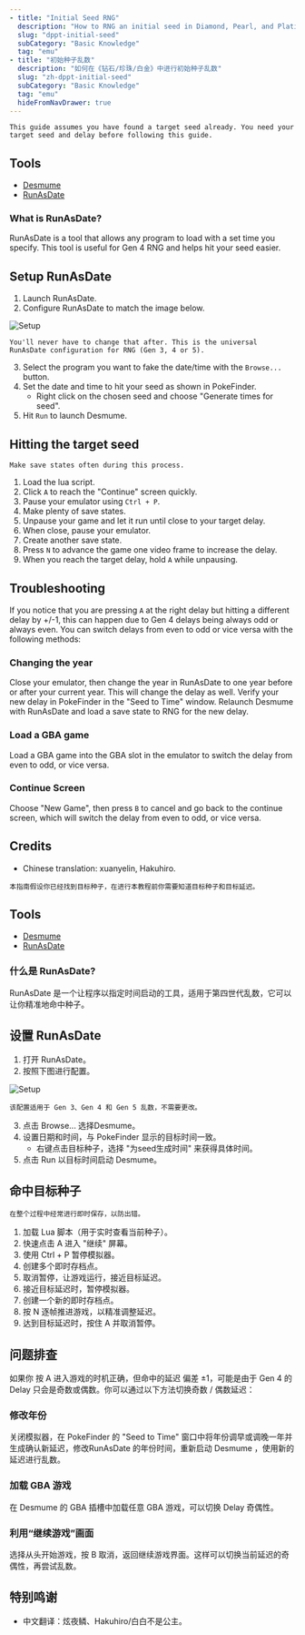 ```yaml
---
- title: "Initial Seed RNG"
  description: "How to RNG an initial seed in Diamond, Pearl, and Platinum"
  slug: "dppt-initial-seed"
  subCategory: "Basic Knowledge"
  tag: "emu"
- title: "初始种子乱数"
  description: "如何在《钻石/珍珠/白金》中进行初始种子乱数"
  slug: "zh-dppt-initial-seed"
  subCategory: "Basic Knowledge"
  tag: "emu"
  hideFromNavDrawer: true
---
```


<LanguageButton enSlug="/dppt-initial-seed" zhSlug="/zh-dppt-initial-seed"/>

<ShowIf slug="/dppt-initial-seed">

```
This guide assumes you have found a target seed already. You need your target seed and delay before following this guide.
```

## Tools

- [Desmume](/desmume-setup)
- [RunAsDate](https://www.nirsoft.net/utils/run_as_date.html)

### What is RunAsDate?

RunAsDate is a tool that allows any program to load with a set time you specify. This tool is useful for Gen 4 RNG and helps hit your seed easier.

## Setup RunAsDate

1. Launch RunAsDate.
2. Configure RunAsDate to match the image below.

![Setup](/images/Diamond-Pearl-Platinum/Initial-Seed/Setup.png)

```
You'll never have to change that after. This is the universal RunAsDate configuration for RNG (Gen 3, 4 or 5).
```

3. Select the program you want to fake the date/time with the `Browse...` button.
4. Set the date and time to hit your seed as shown in PokeFinder.
   - Right click on the chosen seed and choose "Generate times for seed".
5. Hit `Run` to launch Desmume.

## Hitting the target seed

```
Make save states often during this process.
```

1. Load the lua script.
2. Click `A` to reach the "Continue" screen quickly.
3. Pause your emulator using `Ctrl + P`.
4. Make plenty of save states.
5. Unpause your game and let it run until close to your target delay.
6. When close, pause your emulator.
7. Create another save state.
8. Press `N` to advance the game one video frame to increase the delay.
9. When you reach the target delay, hold `A` while unpausing.

## Troubleshooting

If you notice that you are pressing `A` at the right delay but hitting a different delay by +/-1, this can happen due to Gen 4 delays being always odd or always even. You can switch delays from even to odd or vice versa with the following methods:

### Changing the year

Close your emulator, then change the year in RunAsDate to one year before or after your current year. This will change the delay as well. Verify your new delay in PokeFinder in the "Seed to Time" window. Relaunch Desmume with RunAsDate and load a save state to RNG for the new delay.

### Load a GBA game

Load a GBA game into the GBA slot in the emulator to switch the delay from even to odd, or vice versa.

### Continue Screen

Choose "New Game", then press `B` to cancel and go back to the continue screen, which will switch the delay from even to odd, or vice versa.

## Credits

- Chinese translation: xuanyelin, Hakuhiro.

</ShowIf>

<ShowIf slug="/zh-dppt-initial-seed">

```
本指南假设你已经找到目标种子，在进行本教程前你需要知道目标种子和目标延迟。
```

## Tools

- [Desmume](/desmume-setup)
- [RunAsDate](https://www.nirsoft.net/utils/run_as_date.html)

### 什么是 RunAsDate?

RunAsDate 是一个让程序以指定时间启动的工具，适用于第四世代乱数，它可以让你精准地命中种子。

## 设置 RunAsDate

1. 打开 RunAsDate。
2. 按照下图进行配置。

![Setup](/images/Diamond-Pearl-Platinum/Initial-Seed/Setup.png)

```
该配置适用于 Gen 3、Gen 4 和 Gen 5 乱数，不需要更改。
```

3. 点击 Browse... 选择Desmume。
4. 设置日期和时间，与 PokeFinder 显示的目标时间一致。
   - 右键点击目标种子，选择 "为seed生成时间" 来获得具体时间。
5. 点击 Run 以目标时间启动 Desmume。

## 命中目标种子

```
在整个过程中经常进行即时保存，以防出错。
```

1. 加载 Lua 脚本（用于实时查看当前种子）。
2. 快速点击 A 进入 "继续" 屏幕。
3. 使用 Ctrl + P 暂停模拟器。
4. 创建多个即时存档点。
5. 取消暂停，让游戏运行，接近目标延迟。
6. 接近目标延迟时，暂停模拟器。
7. 创建一个新的即时存档点。
8. 按 N 逐帧推进游戏，以精准调整延迟。
9. 达到目标延迟时，按住 A 并取消暂停。

## 问题排查

如果你 按 A 进入游戏的时机正确，但命中的延迟 偏差 ±1，可能是由于 Gen 4 的 Delay 只会是奇数或偶数。你可以通过以下方法切换奇数 / 偶数延迟：

### 修改年份

关闭模拟器，在 PokeFinder 的 "Seed to Time" 窗口中将年份调早或调晚一年并生成确认新延迟，修改RunAsDate 的年份时间，重新启动 Desmume ，使用新的延迟进行乱数。

### 加载 GBA 游戏

在 Desmume 的 GBA 插槽中加载任意 GBA 游戏，可以切换 Delay 奇偶性。

### 利用“继续游戏”画面

选择从头开始游戏，按 B 取消，返回继续游戏界面。这样可以切换当前延迟的奇偶性，再尝试乱数。

## 特别鸣谢

- 中文翻译：炫夜鳞、Hakuhiro/白白不是公主。

</ShowIf>